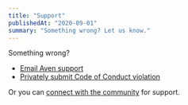 ```yaml
---
title: "Support"
publishedAt: "2020-09-01"
summary: "Something wrong? Let us know."
---
```


Something wrong?

- [Email Aven support](mailto:support@aven.io)
- [Privately submit Code of Conduct violation](mailto:conduct@aven.io)

Or you can [connect with the community](/community) for support.

<!--- © Eric Vicenti 2020. Licensed under Creative Commons BY-NC-SA 4.0 https://creativecommons.org/licenses/by-nc-sa/4.0/ -->
